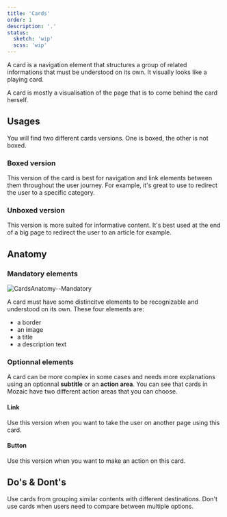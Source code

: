 ```yaml
---
title: 'Cards'
order: 1
description: '.'
status:
  sketch: 'wip'
  scss: 'wip'
---
```


A card is a navigation element that structures a group of related informations that must be understood on its own. It visually looks like a playing card.

A card is mostly a visualisation of the page that is to come behind the card herself.

## Usages

You will find two different cards versions. One is boxed, the other is not boxed.

### Boxed version

This version of the card is best for navigation and link elements between them throughout the user journey. For example, it's great to use to redirect the user to a specific category.

### Unboxed version

This version is more suited for informative content. It's best used at the end of a big page to redirect the user to an article for example.

## Anatomy

### Mandatory elements

![CardsAnatomy--Mandatory](CardsAnatomy--Mandatory.png)

A card must have some distincitve elements to be recognizable and understood on its own. These four elements are:
- a border
- an image
- a title
- a description text

### Optionnal elements

A card can be more complex in some cases and needs more explanations using an optionnal **subtitle** or an **action area**. You can see that cards in Mozaic have two different action areas that you can choose.

#### Link

Use this version when you want to take the user on another page using this card.

#### Button

Use this version when you want to make an action on this card.

## Do's & Dont's

<HintItem>Use cards from grouping similar contents with different destinations.</HintItem>
<HintItem dont>
 Don't use cards when users need to compare between multiple options.
</HintItem>

